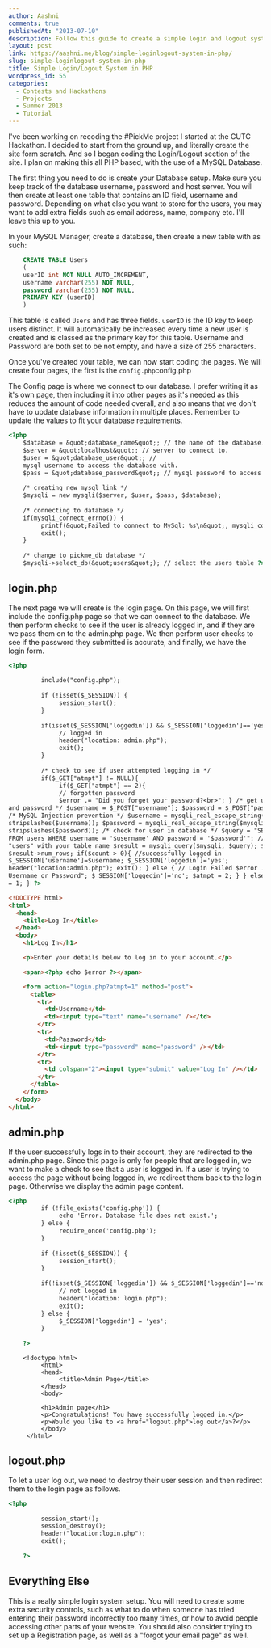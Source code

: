 ```yaml
---
author: Aashni
comments: true
publishedAt: "2013-07-10"
description: Follow this guide to create a simple login and logout system using PHP
layout: post
link: https://aashni.me/blog/simple-loginlogout-system-in-php/
slug: simple-loginlogout-system-in-php
title: Simple Login/Logout System in PHP
wordpress_id: 55
categories:
  - Contests and Hackathons
  - Projects
  - Summer 2013
  - Tutorial
---
```


I've been working on recoding the #PickMe project I started at the CUTC Hackathon. I decided to start from the ground up, and literally create the site form scratch. And so I began coding the Login/Logout section of the site. I plan on making this all PHP based, with the use of a MySQL Database.

The first thing you need to do is create your Database setup. Make sure you keep track of the database username, password and host server. You will then create at least one table that contains an ID field, username and password. Depending on what else you want to store for the users, you may want to add extra fields such as email address, name, company etc. I'll leave this up to you.

In your MySQL Manager, create a database, then create a new table with as such:

```sql
    CREATE TABLE Users
    (
    userID int NOT NULL AUTO_INCREMENT,
    username varchar(255) NOT NULL,
    password varchar(255) NOT NULL,
    PRIMARY KEY (userID)
    )
```

This table is called `Users` and has three fields. `userID` is the ID key to keep users distinct. It will automatically be increased every time a new user is created and is classed as the primary key for this table. Username and Password are both set to be not empty, and have a size of 255 characters.

Once you've created your table, we can now start coding the pages. We will create four pages, the first is the `config.php`config.php

The Config page is where we connect to our database. I prefer writing it as it's own page, then including it into other pages as it's needed as this reduces the amount of code needed overall, and also means that we don't have to update database information in multiple places. Remember to update the values to fit your database requirements.

```html
<?php
    $database = &quot;database_name&quot;; // the name of the database.
    $server = &quot;localhost&quot;; // server to connect to.
    $user = &quot;database_user&quot;; //
    mysql username to access the database with.
    $pass = &quot;database_password&quot;; // mysql password to access the database with.
    
    /* creating new mysql link */
    $mysqli = new mysqli($server, $user, $pass, $database);
    
    /* connecting to database */
    if(mysqli_connect_errno()) {
         printf(&quot;Failed to connect to MySql: %s\n&quot;, mysqli_connect_error());
         exit();
    }
    
    /* change to pickme_db database */
    $mysqli->select_db(&quot;users&quot;); // select the users table ?>
```

## login.php

The next page we will create is the login page. On this page, we will first include the config.php page so that we can connect to the database. We then perform checks to see if the user is already logged in, and if they are we pass them on to the admin.php page. We then perform user checks to see if the password they submitted is accurate, and finally, we have the login form.

```html
<?php
    
         include("config.php");
    
         if (!isset($_SESSION)) {
              session_start();
         }
    
         if(isset($_SESSION['loggedin']) && $_SESSION['loggedin']=='yes'){
              // logged in
              header("location: admin.php");
              exit();
         }
    
         /* check to see if user attempted logging in */
         if($_GET["atmpt"] != NULL){
              if($_GET["atmpt"] == 2){
              // forgotten password
              $error .= "Did you forget your password?<br>"; } /* get username
and password */ $username = $_POST["username"]; $password = $_POST["password"];
/* MySQL Injection prevention */ $username = mysqli_real_escape_string($mysqli,
stripslashes($username)); $password = mysqli_real_escape_string($mysqli,
stripslashes($password)); /* check for user in database */ $query = "SELECT *
FROM users WHERE username = '$username' AND password = '$password'"; // replace
"users" with your table name $result = mysqli_query($mysqli, $query); $count =
$result->num_rows; if($count > 0){ //successfully logged in
$_SESSION['username']=$username; $_SESSION['loggedin']='yes';
header("location:admin.php"); exit(); } else { // Login Failed $error .= "Wrong
Username or Password"; $_SESSION['loggedin']='no'; $atmpt = 2; } } else { $atmpt
= 1; } ?>
```

```html
<!DOCTYPE html>
<html>
  <head>
    <title>Log In</title>
  </head>
  <body>
    <h1>Log In</h1>

    <p>Enter your details below to log in to your account.</p>

    <span><?php echo $error ?></span>

    <form action="login.php?atmpt=1" method="post">
      <table>
        <tr>
          <td>Username</td>
          <td><input type="text" name="username" /></td>
        </tr>
        <tr>
          <td>Password</td>
          <td><input type="password" name="password" /></td>
        </tr>
        <tr>
          <td colspan="2"><input type="submit" value="Log In" /></td>
        </tr>
      </table>
    </form>
  </body>
</html>
```

## admin.php

If the user successfully logs in to their account, they are redirected to the admin.php page. Since this page is only for people that are logged in, we want to make a check to see that a user is logged in. If a user is trying to access the page without being logged in, we redirect them back to the login page. Otherwise we display the admin page content.

```html
<?php
         if (!file_exists('config.php')) {
              echo 'Error. Database file does not exist.';
         } else {
              require_once('config.php');
         }
    
         if (!isset($_SESSION)) {
              session_start();
         }
    
         if(!isset($_SESSION['loggedin']) && $_SESSION['loggedin']=='no'){
              // not logged in
              header("location: login.php");
              exit();
         } else {
              $_SESSION['loggedin'] = 'yes';
         }
    
    ?>
```

```
    <!doctype html>
         <html>
         <head>
              <title>Admin Page</title>
         </head>
         <body>

         <h1>Admin page</h1>
         <p>Congratulations! You have successfully logged in.</p>
         <p>Would you like to <a href="logout.php">log out</a>?</p>
         </body>
     </html>
```

## logout.php

To let a user log out, we need to destroy their user session and then redirect them to the login page as follows.

```html
<?php
    
         session_start();
         session_destroy();
         header("location:login.php");
         exit();
    
    ?>
```

## Everything Else

This is a really simple login system setup. You will need to create some extra security controls, such as what to do when someone has tried entering their password incorrectly too many times, or how to avoid people accessing other parts of your website. You should also consider trying to set up a Registration page, as well as a "forgot your email page" as well.
